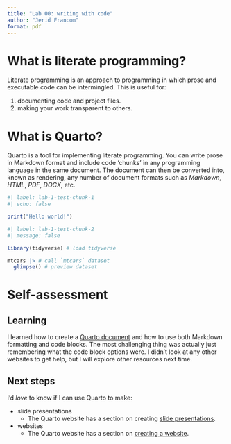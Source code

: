 ```yaml
---
title: "Lab 00: writing with code"
author: "Jerid Francom"
format: pdf
---
```


# What is literate programming?

Literate programming is an approach to programming in which prose and executable code can be intermingled. This is useful for:

1. documenting code and project files.
2. making your work transparent to others.

# What is Quarto?

Quarto is a tool for implementing literate programming. You can write prose in Markdown format and include code 'chunks' in any programming language in the same document. The document can then be converted into, known as rendering, any number of document formats such as *Markdown*, *HTML*, *PDF*, *DOCX*, etc.

```r
#| label: lab-1-test-chunk-1
#| echo: false

print("Hello world!")
```

```r
#| label: lab-1-test-chunk-2
#| message: false

library(tidyverse) # load tidyverse

mtcars |> # call `mtcars` dataset
  glimpse() # preview dataset
```

# Self-assessment

## Learning

I learned how to create a [Quarto document](https://quarto.org/) and how to use both Markdown formatting and code blocks. The most challenging thing was actually just remembering what the code block options were. I didn't look at any other websites to get help, but I will explore other resources next time.

## Next steps

I'd *love* to know if I can use Quarto to make:

- slide presentations
  - The Quarto website has a section on creating [slide presentations](https://quarto.org/docs/presentations/).
- websites
  - The Quarto website has a section on [creating a website](https://quarto.org/docs/websites/).
